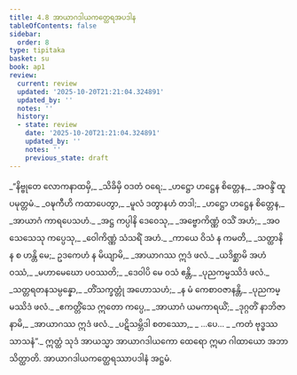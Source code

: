 ```yaml
---
title: 4.8 အာယာဂဒါယကတ္ထေရအပဒါန
tableOfContents: false
sidebar:
  order: 8
type: tipitaka
basket: su
book: ap1
review:
  current: review
  updated: '2025-10-20T21:21:04.324891'
  updated_by: ''
  notes: ''
  history:
  - state: review
    date: '2025-10-20T21:21:04.324891'
    updated_by: ''
    notes: ''
    previous_state: draft
---
```



<DynamicBreadcrumb />


<ReviewStatus review={frontmatter.review} showDetails={true} />

<HypothesisAnnotation frontmatter={frontmatter} />

<Division number="94" book="ap1" e="ch" v="20" p="99">

<Paragraph number="1180" type="verses" book="ap1">
_“နိဗ္ဗုတေ လောကနာထမှိ,_  
_သိခိမှိ ဝဒတံ ဝရေ;_  
_ဟဋ္ဌော ဟဋ္ဌေန စိတ္တေန,_  
_အဝန္ဒိံ ထူပမုတ္တမံ._  

</Paragraph>

</Division>
<Division number="95" book="ap1" e="ch" v="20" p="99">

<Paragraph number="1181" type="verses" book="ap1">
_ဝဍ္ဎကီဟိ ကထာပေတွာ,_  
_မူလံ ဒတွာနဟံ တဒါ;_  
_ဟဋ္ဌော ဟဋ္ဌေန စိတ္တေန,_  
_အာယာဂံ ကာရပေသဟံ._  

</Paragraph>

</Division>
<Division number="96" book="ap1" e="ch" v="20" p="99">

<Paragraph number="1182" type="verses" book="ap1">
_အဋ္ဌ ကပ္ပါနိ ဒေဝေသု,_  
_အဗ္ဗောကိဏ္ဏံ ဝသိံ အဟံ;_  
_အဝသေသေသု ကပ္ပေသု,_  
_ဝေါကိဏ္ဏံ သံသရိံ အဟံ._  

</Paragraph>

</Division>
<Division number="97" book="ap1" e="ch" v="20" p="99">

<Paragraph number="1183" type="verses" book="ap1">
_ကာယေ ဝိသံ န ကမတိ,_  
_သတ္ထာနိ န စ ဟန္တိ မေ;_  
ဥဒကေဟံ န မိယျာမိ,_  
_အာယာဂဿ ဣဒံ ဖလံ._  

</Paragraph>

</Division>
<Division number="98" book="ap1" e="ch" v="20" p="99">

<Paragraph number="1184" type="verses" book="ap1">
_ယဒိစ္ဆာမိ အဟံ ဝဿံ,_  
_မဟာမေဃော ပဝဿတိ;_  
_ဒေဝါပိ မေ ဝသံ ဧန္တိ,_  
_ပုညကမ္မဿိဒံ ဖလံ._  

</Paragraph>

</Division>
<Division number="99" book="ap1" e="ch" v="20" p="99">

<Paragraph number="1185" type="verses" book="ap1">
_သတ္တရတနသမ္ပန္နော,_  
_တိံသက္ခတ္တုံ အဟောသဟံ;_  
_န မံ ကေစာဝဇာနန္တိ,_  
_ပုညကမ္မဿိဒံ ဖလံ._  

</Paragraph>

</Division>
<Division number="100" book="ap1" e="ch" v="20" p="99">

<Paragraph number="1186" type="verses" book="ap1">
_ဧကတ္တိံသေ ဣတော ကပ္ပေ,_  
_အာယာဂံ ယမကာရယိံ;_  
_ဒုဂ္ဂတိံ နာဘိဇာနာမိ,_  
_အာယာဂဿ ဣဒံ ဖလံ._  

</Paragraph>

</Division>
<Division number="101" book="ap1" e="ch" v="20" p="100">

<Paragraph number="1187" type="verses" book="ap1">
_ပဋိသမ္ဘိဒါ စတဿော,_  
_ …ပေ… _  
_ကတံ ဗုဒ္ဓဿ သာသနံ”._  

</Paragraph>

<Paragraph number="1188" book="ap1">
ဣတ္ထံ သုဒံ အာယသ္မာ အာယာဂဒါယကော ထေရော ဣမာ ဂါထာယော အဘာသိတ္ထာတိ.

</Paragraph>
</Division>

<Paragraph number="1189" type="center" book="ap1">
အာယာဂဒါယကတ္ထေရဿာပဒါနံ အဋ္ဌမံ.
</Paragraph>
